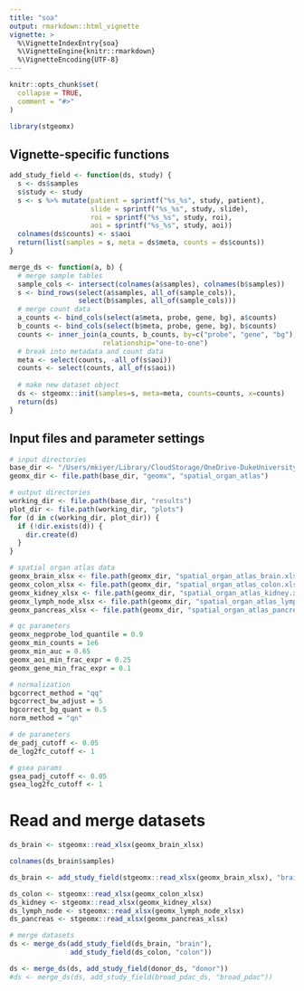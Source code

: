 ```yaml
---
title: "soa"
output: rmarkdown::html_vignette
vignette: >
  %\VignetteIndexEntry{soa}
  %\VignetteEngine{knitr::rmarkdown}
  %\VignetteEncoding{UTF-8}
---
```


```r
knitr::opts_chunk$set(
  collapse = TRUE,
  comment = "#>"
)
```

```r
library(stgeomx)
```

## Vignette-specific functions

```r

add_study_field <- function(ds, study) {
  s <- ds$samples
  s$study <- study
  s <- s %>% mutate(patient = sprintf("%s_%s", study, patient),
                    slide = sprintf("%s_%s", study, slide),
                    roi = sprintf("%s_%s", study, roi),
                    aoi = sprintf("%s_%s", study, aoi))
  colnames(ds$counts) <- s$aoi
  return(list(samples = s, meta = ds$meta, counts = ds$counts))
}

merge_ds <- function(a, b) {
  # merge sample tables
  sample_cols <- intersect(colnames(a$samples), colnames(b$samples))
  s <- bind_rows(select(a$samples, all_of(sample_cols)),
                 select(b$samples, all_of(sample_cols)))
  # merge count data
  a_counts <- bind_cols(select(a$meta, probe, gene, bg), a$counts)
  b_counts <- bind_cols(select(b$meta, probe, gene, bg), b$counts)
  counts <- inner_join(a_counts, b_counts, by=c("probe", "gene", "bg"),
                       relationship="one-to-one")
  # break into metadata and count data
  meta <- select(counts, -all_of(s$aoi))
  counts <- select(counts, all_of(s$aoi))
  
  # make new dataset object
  ds <- stgeomx::init(samples=s, meta=meta, counts=counts, x=counts)
  return(ds)
}

```

## Input files and parameter settings

```r

# input directories
base_dir <- "/Users/mkiyer/Library/CloudStorage/OneDrive-DukeUniversity/research/projects/st_methods"
geomx_dir <- file.path(base_dir, "geomx", "spatial_organ_atlas")

# output directories
working_dir <- file.path(base_dir, "results")
plot_dir <- file.path(working_dir, "plots")
for (d in c(working_dir, plot_dir)) {
  if (!dir.exists(d)) {
    dir.create(d)
  }
}

# spatial organ atlas data
geomx_brain_xlsx <- file.path(geomx_dir, "spatial_organ_atlas_brain.xlsx")
geomx_colon_xlsx <- file.path(geomx_dir, "spatial_organ_atlas_colon.xlsx")
geomx_kidney_xlsx <- file.path(geomx_dir, "spatial_organ_atlas_kidney.xlsx")
geomx_lymph_node_xlsx <- file.path(geomx_dir, "spatial_organ_atlas_lymph_node.xlsx")
geomx_pancreas_xlsx <- file.path(geomx_dir, "spatial_organ_atlas_pancreas.xlsx")

# qc parameters
geomx_negprobe_lod_quantile = 0.9
geomx_min_counts = 1e6
geomx_min_auc = 0.65
geomx_aoi_min_frac_expr = 0.25
geomx_gene_min_frac_expr = 0.1

# normalization
bgcorrect_method = "qq"
bgcorrect_bw_adjust = 5
bgcorrect_bg_quant = 0.5
norm_method = "qn"

# de parameters
de_padj_cutoff <- 0.05
de_log2fc_cutoff <- 1

# gsea params
gsea_padj_cutoff <- 0.05
gsea_log2fc_cutoff <- 1

```

# Read and merge datasets

```r

ds_brain <- stgeomx::read_xlsx(geomx_brain_xlsx)

colnames(ds_brain$samples)

ds_brain <- add_study_field(stgeomx::read_xlsx(geomx_brain_xlsx), "brain")

ds_colon <- stgeomx::read_xlsx(geomx_colon_xlsx)
ds_kidney <- stgeomx::read_xlsx(geomx_kidney_xlsx)
ds_lymph_node <- stgeomx::read_xlsx(geomx_lymph_node_xlsx)
ds_pancreas <- stgeomx::read_xlsx(geomx_pancreas_xlsx)

# merge datasets
ds <- merge_ds(add_study_field(ds_brain, "brain"), 
               add_study_field(ds_colon, "colon"))

ds <- merge_ds(ds, add_study_field(donor_ds, "donor"))
#ds <- merge_ds(ds, add_study_field(broad_pdac_ds, "broad_pdac"))





```





